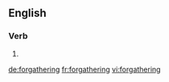 ==English==

===Verb===
{{head|en}}

# {{present participle of|forgather}}

[[de:forgathering]]
[[fr:forgathering]]
[[vi:forgathering]]